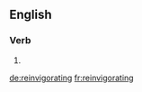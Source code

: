 ==English==

===Verb===
{{head|en}}

# {{present participle of|reinvigorate}}

[[de:reinvigorating]]
[[fr:reinvigorating]]